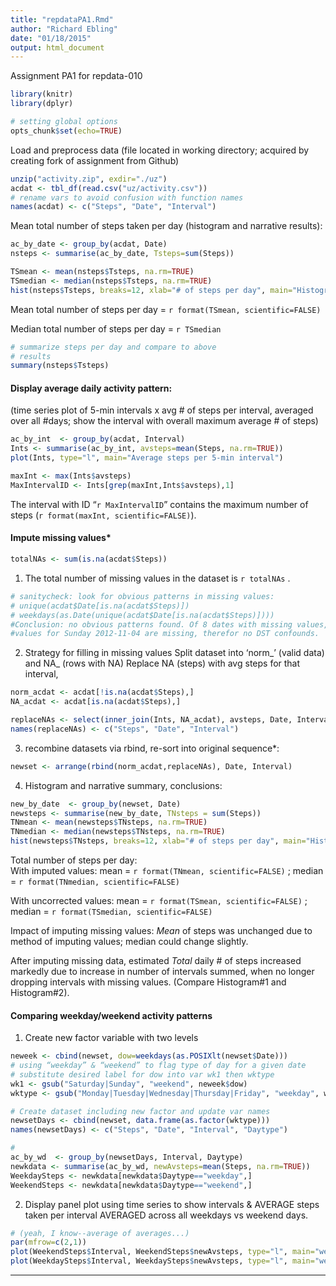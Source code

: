 ```yaml
---
title: "repdataPA1.Rmd"
author: "Richard Ebling"
date: "01/18/2015"
output: html_document
---
```

Assignment PA1  for repdata-010
```r
library(knitr)
library(dplyr)
```

```r
# setting global options
opts_chunk$set(echo=TRUE)
```

Load and preprocess data (file located in working directory; acquired by creating fork of assignment from Github)
```r
unzip("activity.zip", exdir="./uz")
acdat <- tbl_df(read.csv("uz/activity.csv"))
# rename vars to avoid confusion with function names
names(acdat) <- c("Steps", "Date", "Interval")
```
Mean total number of steps taken per day (histogram and narrative results): 
```r
ac_by_date <- group_by(acdat, Date)
nsteps <- summarise(ac_by_date, Tsteps=sum(Steps))

TSmean <- mean(nsteps$Tsteps, na.rm=TRUE)
TSmedian <- median(nsteps$Tsteps, na.rm=TRUE)
hist(nsteps$Tsteps, breaks=12, xlab="# of steps per day", main="Histogram #1: steps per day")
``` 


Mean total number of steps per day = `r format(TSmean, scientific=FALSE)`

Median total number of steps per day = `r TSmedian`
```r
# summarize steps per day and compare to above 
# results
summary(nsteps$Tsteps)
```
#### Display average daily activity pattern:
(time series plot of 5-min intervals x avg # of steps per interval, averaged over all #days; show the interval with overall maximum average # of steps)
```r
ac_by_int  <- group_by(acdat, Interval)
Ints <- summarise(ac_by_int, avsteps=mean(Steps, na.rm=TRUE))
plot(Ints, type="l", main="Average steps per 5-min interval")

maxInt <- max(Ints$avsteps)
MaxIntervalID <- Ints[grep(maxInt,Ints$avsteps),1]
```
The interval with ID "`r MaxIntervalID`" contains the maximum number of steps (`r format(maxInt, scientific=FALSE)`).

#### Impute missing values*
```r
totalNAs <- sum(is.na(acdat$Steps))
```
1. The total number of missing values in the dataset is `r totalNAs` .  

```r
# sanitycheck: look for obvious patterns in missing values: 
# unique(acdat$Date[is.na(acdat$Steps)])
# weekdays(as.Date(unique(acdat$Date[is.na(acdat$Steps)])))
#Conclusion: no obvious patterns found. Of 8 dates with missing values, #all weekdays are represented except Tuesday; no weekday is present more #than twice.
#values for Sunday 2012-11-04 are missing, therefor no DST confounds.
```
2. Strategy for filling in missing values
  Split dataset into 'norm_' (valid data) and NA_ (rows with NA) 
  Replace NA (steps) with avg steps for that interval, 
```r
norm_acdat <- acdat[!is.na(acdat$Steps),]
NA_acdat <- acdat[is.na(acdat$Steps),]
```
```r
replaceNAs <- select(inner_join(Ints, NA_acdat), avsteps, Date, Interval)
names(replaceNAs) <- c("Steps", "Date", "Interval")
```
3. recombine datasets via rbind, re-sort into original sequence*:
```r
newset <- arrange(rbind(norm_acdat,replaceNAs), Date, Interval)
```
4. Histogram and narrative summary, conclusions:
```r
new_by_date  <- group_by(newset, Date)
newsteps <- summarise(new_by_date, TNsteps = sum(Steps))
TNmean <- mean(newsteps$TNsteps, na.rm=TRUE)
TNmedian <- median(newsteps$TNsteps, na.rm=TRUE)
hist(newsteps$TNsteps, breaks=12, xlab="# of steps per day", main="Histogram#2: steps per day (imputed)")
```

Total number of steps per day:   
With imputed values: 
mean = `r format(TNmean, scientific=FALSE)` ; median = `r format(TNmedian, scientific=FALSE)`  

With uncorrected values: 
mean = `r format(TSmean, scientific=FALSE)` ; median = `r format(TSmedian, scientific=FALSE)`  
  
Impact of imputing missing values: *Mean* of steps was unchanged due to method of imputing values; median could change slightly. 

After imputing missing data, estimated *Total* daily # of steps 
increased markedly due to increase in number of intervals summed, when no longer dropping intervals with missing values. (Compare Histogram#1 and Histogram#2). 

#### Comparing weekday/weekend activity patterns
1. Create new factor variable with two levels
```r
neweek <- cbind(newset, dow=weekdays(as.POSIXlt(newset$Date)))
# using “weekday” & “weekend” to flag type of day for a given date
# substitute desired label for dow into var wk1 then wktype
wk1 <- gsub("Saturday|Sunday", "weekend", neweek$dow)
wktype <- gsub("Monday|Tuesday|Wednesday|Thursday|Friday", "weekday", wk1)

# Create dataset including new factor and update var names
newsetDays <- cbind(newset, data.frame(as.factor(wktype)))
names(newsetDays) <- c("Steps", "Date", "Interval", "Daytype")

#
ac_by_wd  <- group_by(newsetDays, Interval, Daytype)
newkdata <- summarise(ac_by_wd, newAvsteps=mean(Steps, na.rm=TRUE))
WeekdaySteps <- newkdata[newkdata$Daytype=="weekday",]
WeekendSteps <- newkdata[newkdata$Daytype=="weekend",]
```
2. Display panel plot using time series to show intervals & AVERAGE
 steps taken per interval AVERAGED across all weekdays vs weekend days.
```r
# (yeah, I know--average of averages...) 
par(mfrow=c(2,1))
plot(WeekendSteps$Interval, WeekendSteps$newAvsteps, type="l", main="weekend", ylab="steps per interval", xlab="Interval ID")
plot(WeekdaySteps$Interval, WeekdaySteps$newAvsteps, type="l", main="weekday", ylab="steps per interval", xlab="Interval ID")
```
-------
